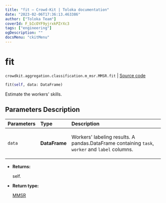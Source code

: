 ```yaml
---
title: "fit — Crowd-Kit | Toloka documentation"
date: "2023-02-06T17:36:13.463386"
author: ["Toloka Team"]
coverId: F_bIcOYF9yjrxkPZrXc3
tags: ["engineering"]
ogDescription: ""
docsMenu: "ckitMenu"
---
```


# fit
`crowdkit.aggregation.classification.m_msr.MMSR.fit` | [Source code](https://github.com/Toloka/crowd-kit/blob/v1.2.0/crowdkit/aggregation/classification/m_msr.py#L95)

```python
fit(self, data: DataFrame)
```

Estimate the workers' skills.

## Parameters Description

| Parameters | Type | Description |
| :----------| :----| :-----------|
`data`|**DataFrame**|<p>Workers&#x27; labeling results. A pandas.DataFrame containing `task`, `worker` and `label` columns.</p>

* **Returns:**

  self.

* **Return type:**

  [MMSR](/docs/crowd-kit/reference/crowdkit.aggregation.classification.m_msr.MMSR)
